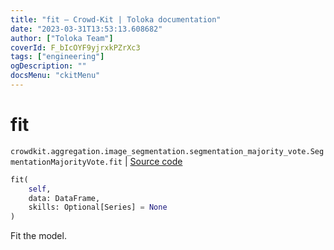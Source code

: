 ```yaml
---
title: "fit — Crowd-Kit | Toloka documentation"
date: "2023-03-31T13:53:13.608682"
author: ["Toloka Team"]
coverId: F_bIcOYF9yjrxkPZrXc3
tags: ["engineering"]
ogDescription: ""
docsMenu: "ckitMenu"
---
```


# fit

`crowdkit.aggregation.image_segmentation.segmentation_majority_vote.SegmentationMajorityVote.fit` | [Source code](https://github.com/Toloka/crowd-kit/blob/v1.2.1/crowdkit/aggregation/image_segmentation/segmentation_majority_vote.py#L62)

```python
fit(
    self,
    data: DataFrame,
    skills: Optional[Series] = None
)
```

Fit the model.